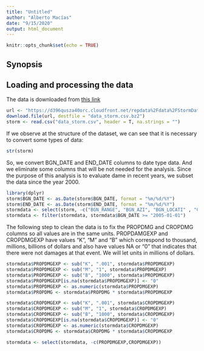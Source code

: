 ```yaml
---
title: "Untitled"
author: "Alberto Macías"
date: "9/15/2020"
output: html_document
---
```


```r
knitr::opts_chunk$set(echo = TRUE)
```

## Synopsis

## Loading and processing the data

The data is downloaded from [this link]("https://d396qusza40orc.cloudfront.net/repdata%2Fdata%2FStormData.csv.bz2")

```r
url <- "https://d396qusza40orc.cloudfront.net/repdata%2Fdata%2FStormData.csv.bz2"
download.file(url, destfile = "data_storm.csv.bz2")
storm <- read.csv("data_storm.csv", header = T, na.strings = "")
```

If we observe at the structure of the dataset, we can see that it is necessary to convert some types of data:

```r
str(storm)
```

So, we convert BGN_DATE and END_DATE columns to date type data. And we eliminate some columns that will be not needed for the analysis. Since the purpose of this analysis is to evaluate dame in recent years, we subset the data since the year 2000.

```r
library(dplyr)
storm$BGN_DATE <- as.Date(storm$BGN_DATE, format = "%m/%d/%Y")
storm$END_DATE <- as.Date(storm$END_DATE, format = "%m/%d/%Y")
stormdata <- select(storm, -c("BGN_RANGE", "BGN_AZI", "BGN_LOCATI" , "COUNTY_END", "COUNTYENDN", "END_RANGE", "END_AZI", "END_LOCATI", "WFO", "STATEOFFIC", "ZONENAMES", "LATITUDE", "LONGITUDE", "LATITUDE_E", "LONGITUDE_", "REMARKS", "REFNUM" ))
stormdata <- filter(stormdata, stormdata$BGN_DATE >= "2005-01-01")
```

The following step to clean the data is to fix the PROPDMG and CROPDMG columns so all values are in the same units. PROPDAMGEXP and CROPDMGEXP have values "K", "M" and "B" which correspond to  thousand, millions, billions of dollars and also have values NA or "0" that indicates that there were not damages at that event. We will let units in millions of dollars.

```r
stormdata$PROPDMGEXP <- sub("K", ".001", stormdata$PROPDMGEXP)
stormdata$PROPDMGEXP <- sub("M", "1", stormdata$PROPDMGEXP)
stormdata$PROPDMGEXP <- sub("B", "1000", stormdata$PROPDMGEXP)
stormdata$PROPDMGEXP[is.na(stormdata$PROPDMGEXP)] <- "0"
stormdata$PROPDMGEXP <- as.numeric(stormdata$PROPDMGEXP)
stormdata$PROPDMG <- stormdata$PROPDMG * stormdata$PROPDMGEXP

stormdata$CROPDMGEXP <- sub("K", ".001", stormdata$CROPDMGEXP)
stormdata$CROPDMGEXP <- sub("M", "1", stormdata$CROPDMGEXP)
stormdata$CROPDMGEXP <- sub("B", "1000", stormdata$CROPDMGEXP)
stormdata$CROPDMGEXP[is.na(stormdata$CROPDMGEXP)] <- "0"
stormdata$CROPDMGEXP <- as.numeric(stormdata$CROPDMGEXP)
stormdata$CROPDMG <- stormdata$CROPDMG * stormdata$CROPDMGEXP

stormdata <- select(stormdata, -c(PROPDMGEXP,CROPDMGEXP))
```




